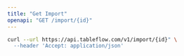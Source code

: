 ```yaml
---
title: "Get Import"
openapi: "GET /import/{id}"
---
```


<RequestExample>

```bash cURL
curl --url https://api.tableflow.com/v1/import/{id}" \
  --header 'Accept: application/json'
```

</RequestExample>
